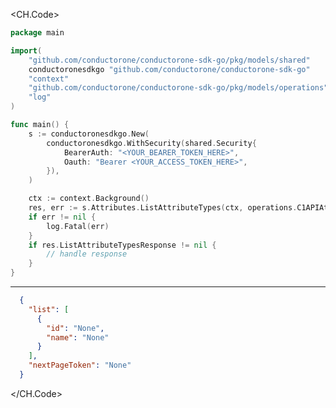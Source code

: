 
<CH.Code>
```go ListAttributeTypes.go
package main

import(
	"github.com/conductorone/conductorone-sdk-go/pkg/models/shared"
	conductoronesdkgo "github.com/conductorone/conductorone-sdk-go"
	"context"
	"github.com/conductorone/conductorone-sdk-go/pkg/models/operations"
	"log"
)

func main() {
    s := conductoronesdkgo.New(
        conductoronesdkgo.WithSecurity(shared.Security{
            BearerAuth: "<YOUR_BEARER_TOKEN_HERE>",
            Oauth: "Bearer <YOUR_ACCESS_TOKEN_HERE>",
        }),
    )

    ctx := context.Background()
    res, err := s.Attributes.ListAttributeTypes(ctx, operations.C1APIAttributeV1AttributesListAttributeTypesRequest{})
    if err != nil {
        log.Fatal(err)
    }
    if res.ListAttributeTypesResponse != nil {
        // handle response
    }
}
```
---

```json Example Response
  {
    "list": [
      {
        "id": "None",
        "name": "None"
      }
    ],
    "nextPageToken": "None"
  }
```
</CH.Code>

